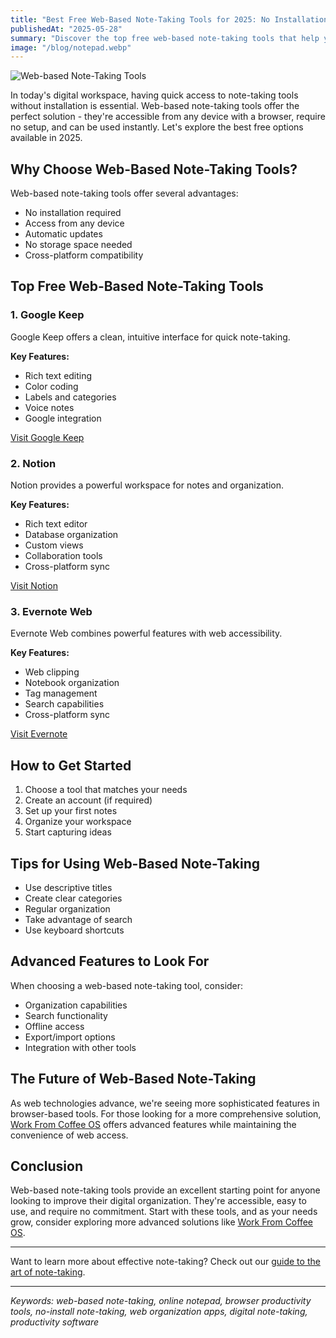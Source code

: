```yaml
---
title: "Best Free Web-Based Note-Taking Tools for 2025: No Installation Required"
publishedAt: "2025-05-28"
summary: "Discover the top free web-based note-taking tools that help you capture and organize your thoughts. Learn about their features and how they can enhance your productivity."
image: "/blog/notepad.webp"
---
```


<Image
  src="/blog/notepad.webp"
  alt="Web-based Note-Taking Tools"
  width={1000}
  height={1000}
/>

In today's digital workspace, having quick access to note-taking tools without installation is essential. Web-based note-taking tools offer the perfect solution - they're accessible from any device with a browser, require no setup, and can be used instantly. Let's explore the best free options available in 2025.

## Why Choose Web-Based Note-Taking Tools?

Web-based note-taking tools offer several advantages:

- No installation required
- Access from any device
- Automatic updates
- No storage space needed
- Cross-platform compatibility

## Top Free Web-Based Note-Taking Tools

### 1. Google Keep

Google Keep offers a clean, intuitive interface for quick note-taking.

**Key Features:**

- Rich text editing
- Color coding
- Labels and categories
- Voice notes
- Google integration

[Visit Google Keep](https://keep.google.com)

### 2. Notion

Notion provides a powerful workspace for notes and organization.

**Key Features:**

- Rich text editor
- Database organization
- Custom views
- Collaboration tools
- Cross-platform sync

[Visit Notion](https://www.notion.so)

### 3. Evernote Web

Evernote Web combines powerful features with web accessibility.

**Key Features:**

- Web clipping
- Notebook organization
- Tag management
- Search capabilities
- Cross-platform sync

[Visit Evernote](https://evernote.com)

## How to Get Started

1. Choose a tool that matches your needs
2. Create an account (if required)
3. Set up your first notes
4. Organize your workspace
5. Start capturing ideas

## Tips for Using Web-Based Note-Taking

- Use descriptive titles
- Create clear categories
- Regular organization
- Take advantage of search
- Use keyboard shortcuts

## Advanced Features to Look For

When choosing a web-based note-taking tool, consider:

- Organization capabilities
- Search functionality
- Offline access
- Export/import options
- Integration with other tools

## The Future of Web-Based Note-Taking

As web technologies advance, we're seeing more sophisticated features in browser-based tools. For those looking for a more comprehensive solution, [Work From Coffee OS](/blog/post/wfcos-notepad-digital-canvas) offers advanced features while maintaining the convenience of web access.

## Conclusion

Web-based note-taking tools provide an excellent starting point for anyone looking to improve their digital organization. They're accessible, easy to use, and require no commitment. Start with these tools, and as your needs grow, consider exploring more advanced solutions like [Work From Coffee OS](/).

---

Want to learn more about effective note-taking? Check out our [guide to the art of note-taking](/blog/post/art-of-note-taking-capturing-ideas).

---

_Keywords: web-based note-taking, online notepad, browser productivity tools, no-install note-taking, web organization apps, digital note-taking, productivity software_
